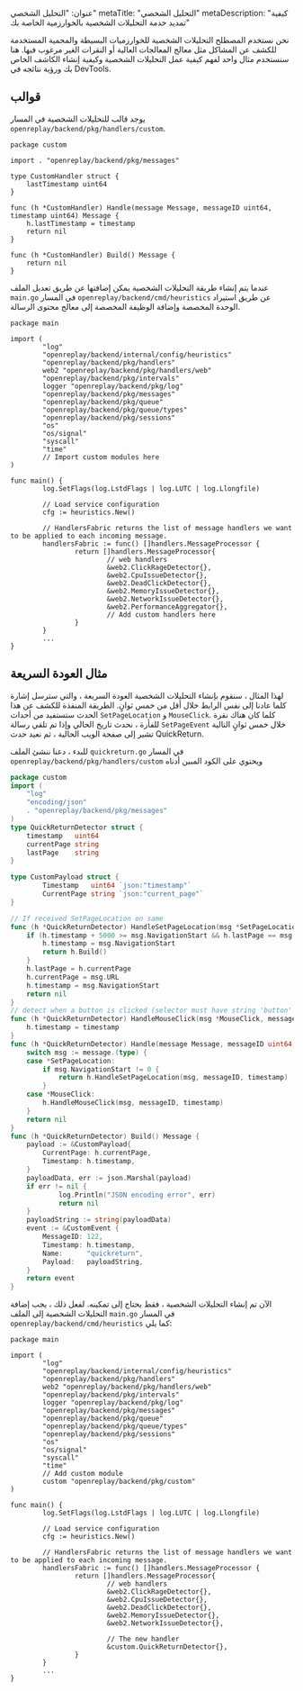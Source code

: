عنوان: "التحليل الشخصي"
metaTitle: "التحليل الشخصي"
metaDescription: "كيفية تمديد خدمة التحليلات الشخصية بالخوارزمية الخاصة بك"

نحن نستخدم المصطلح التحليلات الشخصية للخوارزميات البسيطة والمحمية المستخدمة للكشف عن المشاكل مثل معالج المعالجات العالية أو النقرات الغير مرغوب فيها. هنا سنستخدم مثال واحد لفهم كيفية عمل التحليلات الشخصية وكيفية إنشاء الكاشف الخاص بك ورؤية نتائجه في DevTools.

## قوالب

يوجد قالب للتحليلات الشخصية في المسار `openreplay/backend/pkg/handlers/custom`.


```tsx
package custom

import . "openreplay/backend/pkg/messages"

type CustomHandler struct {
	lastTimestamp uint64
}

func (h *CustomHandler) Handle(message Message, messageID uint64, timestamp uint64) Message {
	h.lastTimestamp = timestamp
	return nil
}

func (h *CustomHandler) Build() Message {
	return nil
}
```


عندما يتم إنشاء طريقة التحليلات الشخصية يمكن إضافتها عن طريق تعديل الملف `main.go` في المسار `openreplay/backend/cmd/heuristics` عن طريق استيراد الوحدة المخصصة وإضافة الوظيفة المخصصة إلى معالج محتوى الرسالة.

```tsx
package main

import (
        "log"
        "openreplay/backend/internal/config/heuristics"
        "openreplay/backend/pkg/handlers"
        web2 "openreplay/backend/pkg/handlers/web"
        "openreplay/backend/pkg/intervals"
        logger "openreplay/backend/pkg/log"
        "openreplay/backend/pkg/messages"
        "openreplay/backend/pkg/queue"
        "openreplay/backend/pkg/queue/types"
        "openreplay/backend/pkg/sessions"
        "os"
        "os/signal"
        "syscall"
        "time"
        // Import custom modules here
)

func main() {
        log.SetFlags(log.LstdFlags | log.LUTC | log.Llongfile)

        // Load service configuration
        cfg := heuristics.New()

        // HandlersFabric returns the list of message handlers we want to be applied to each incoming message.
        handlersFabric := func() []handlers.MessageProcessor {
                return []handlers.MessageProcessor{
                        // web handlers
                        &web2.ClickRageDetector{},
                        &web2.CpuIssueDetector{},
                        &web2.DeadClickDetector{},
                        &web2.MemoryIssueDetector{},
                        &web2.NetworkIssueDetector{},
                        &web2.PerformanceAggregator{},
                        // Add custom handlers here
                }
        }
        ...
}
```


## مثال العودة السريعة

لهذا المثال ، سنقوم بإنشاء التحليلات الشخصية العودة السريعة ، والتي سترسل إشارة كلما عادنا إلى نفس الرابط خلال أقل من خمس ثوانٍ. الطريقة المنفذة للكشف عن هذا الحدث ستستفيد من أحداث `SetPageLocation` و `MouseClick`. كلما كان هناك نقرة للفأرة ، نحدث تاريخ الحالي وإذا تم تلقي رسالة `SetPageEvent` خلال خمس ثوانٍ التالية تشير إلى صفحة الويب الحالية ، ثم نعيد حدث QuickReturn.

للبدء ، دعنا ننشئ الملف `quickreturn.go` في المسار `openreplay/backend/pkg/handlers/custom` ويحتوي على الكود المبين أدناه


```go
package custom
import (
    "log"
    "encoding/json"
    . "openreplay/backend/pkg/messages"
)
type QuickReturnDetector struct {
    timestamp   uint64
    currentPage string
    lastPage    string
}

type CustomPayload struct {
        Timestamp   uint64 `json:"timestamp"`
        CurrentPage string `json:"current_page"`
}

// If received SetPageLocation on same 
func (h *QuickReturnDetector) HandleSetPageLocation(msg *SetPageLocation, messageID uint64, timestamp uint64) Message {
    if (h.timestamp + 5000 >= msg.NavigationStart && h.lastPage == msg.URL) {
        h.timestamp = msg.NavigationStart
        return h.Build()
    }
    h.lastPage = h.currentPage
    h.currentPage = msg.URL
    h.timestamp = msg.NavigationStart
    return nil
}
// detect when a button is clicked (selector must have string 'button' in it)
func (h *QuickReturnDetector) HandleMouseClick(msg *MouseClick, messageID uint64, timestamp uint64) {
    h.timestamp = timestamp
}
func (h *QuickReturnDetector) Handle(message Message, messageID uint64, timestamp uint64) Message {
    switch msg := message.(type) {
    case *SetPageLocation:
        if msg.NavigationStart != 0 {
            return h.HandleSetPageLocation(msg, messageID, timestamp)
        }
    case *MouseClick:
        h.HandleMouseClick(msg, messageID, timestamp)
    }
    return nil
}
func (h *QuickReturnDetector) Build() Message {
    payload := &CustomPayload{
        CurrentPage: h.currentPage,
        Timestamp: h.timestamp,
    }
    payloadData, err := json.Marshal(payload)
    if err != nil {
            log.Println("JSON encoding error", err)
            return nil
    }
    payloadString := string(payloadData)
    event := &CustomEvent {
        MessageID: 122,
        Timestamp: h.timestamp,
        Name:      "quickreturn",
        Payload:   payloadString,
    }
    return event
}
```


الآن تم إنشاء التحليلات الشخصية ، فقط يحتاج إلى تمكينه. لفعل ذلك ، يجب إضافة التحليلات الشخصية إلى الملف `main.go` في المسار `openreplay/backend/cmd/heuristics` كما يلي:


```tsx
package main

import (
        "log"
        "openreplay/backend/internal/config/heuristics"
        "openreplay/backend/pkg/handlers"
        web2 "openreplay/backend/pkg/handlers/web"
        "openreplay/backend/pkg/intervals"
        logger "openreplay/backend/pkg/log"
        "openreplay/backend/pkg/messages"
        "openreplay/backend/pkg/queue"
        "openreplay/backend/pkg/queue/types"
        "openreplay/backend/pkg/sessions"
        "os"
        "os/signal"
        "syscall"
        "time"
        // Add custom module
        custom "openreplay/backend/pkg/custom"
)

func main() {
        log.SetFlags(log.LstdFlags | log.LUTC | log.Llongfile)

        // Load service configuration
        cfg := heuristics.New()

        // HandlersFabric returns the list of message handlers we want to be applied to each incoming message.
        handlersFabric := func() []handlers.MessageProcessor {
                return []handlers.MessageProcessor{
                        // web handlers
                        &web2.ClickRageDetector{},
                        &web2.CpuIssueDetector{},
                        &web2.DeadClickDetector{},
                        &web2.MemoryIssueDetector{},
                        &web2.NetworkIssueDetector{},

                        // The new handler
                        &custom.QuickReturnDetector{},
                }
        }
        ...
}
```

